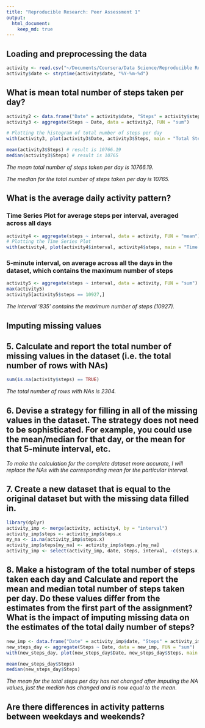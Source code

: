 ```yaml
---
title: "Reproducible Research: Peer Assessment 1"
output: 
  html_document:
    keep_md: true
---
```



## Loading and preprocessing the data
```r
activity <- read.csv("~/Documents/Coursera/Data Science/Reproducible Research/Course Project 1/activity.csv", header = TRUE, sep = ",")
activity$date <- strptime(activity$date, "%Y-%m-%d")
```


## What is mean total number of steps taken per day?

```r
activity2 <- data.frame("Date" = activity$date, "Steps" = activity$steps)
activity3 <- aggregate(Steps ~ Date, data = activity2, FUN = "sum")

# Plotting the histogram of total number of steps per day
with(activity3, plot(activity3$Date, activity3$Steps, main = "Total Steps per Day", xlab = "Days", ylab = "Steps", type = "h")) # "h" for type 'histogram'

mean(activity3$Steps) # result is 10766.19
median(activity3$Steps) # result is 10765
```

*The mean total number of steps taken per day is 10766.19.*

*The median for the total number of steps taken per day is 10765.*

## What is the average daily activity pattern?

### Time Series Plot for average steps per interval, averaged across all days

```r
activity4 <- aggregate(steps ~ interval, data = activity, FUN = "mean")
# Plotting the Time Series Plot
with(activity4, plot(activity4$interval, activity4$steps, main = "Time Series Plot", xlab = "5-minute Intervals", ylab = "Steps", type = "l"))
```

### 5-minute interval, on average across all the days in the dataset, which contains the maximum number of steps

```r
activity5 <- aggregate(steps ~ interval, data = activity, FUN = "sum")
max(activity5)
activity5[activity5$steps == 10927,]
```

*The interval '835' contains the maximum number of steps (10927).*

## Imputing missing values

## 5. Calculate and report the total number of missing values in the dataset (i.e. the total number of rows with NAs)

```r
sum(is.na(activity$steps) == TRUE)
```

*The total number of rows with NAs is 2304.*

## 6. Devise a strategy for filling in all of the missing values in the dataset. The strategy does not need to be sophisticated. For example, you could use the mean/median for that day, or the mean for that 5-minute interval, etc.

*To make the calculation for the complete dataset more accurate, I will replace the NAs with the corresponding mean for the particular interval.*

## 7. Create a new dataset that is equal to the original dataset but with the missing data filled in.

```r
library(dplyr)
activity_imp <- merge(activity, activity4, by = "interval")
activity_imp$steps <- activity_imp$steps.x
my_na <- is.na(activity_imp$steps.x)
activity_imp$steps[my_na] <- activity_imp$steps.y[my_na]
activity_imp <- select(activity_imp, date, steps, interval, -c(steps.x, steps.y))
```

## 8. Make a histogram of the total number of steps taken each day and Calculate and report the mean and median total number of steps taken per day. Do these values differ from the estimates from the first part of the assignment? What is the impact of imputing missing data on the estimates of the total daily number of steps?

```r
new_imp <- data.frame("Date" = activity_imp$date, "Steps" = activity_imp$steps)
new_steps_day <- aggregate(Steps ~ Date, data = new_imp, FUN = "sum")
with(new_steps_day, plot(new_steps_day$Date, new_steps_day$Steps, main = "Total Steps per Day", xlab = "Days", ylab = "Steps", type = "h"))
```

```r
mean(new_steps_day$Steps)
median(new_steps_day$Steps)
```

*The mean for the total steps per day has not changed after imputing the NA values, just the median has changed and is now equal to the mean.*

## Are there differences in activity patterns between weekdays and weekends?
